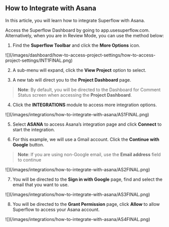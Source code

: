 ## How to Integrate with Asana

In this article, you will learn how to integrate Superflow with Asana.

Access the Superflow Dashboard by going to app.usesuperflow.com. Alternatively, when you are in Review Mode, you can use the method below:

1. Find the **Superflow Toolbar** and click the **More Options** icon.

<Frame>
![](/images/dashboard/how-to-access-project-settings/how-to-access-project-settings/INT1FINAL.png)
</Frame>

2. A sub-menu will expand, click the **View Project** option to select.

3. A new tab will direct you to the **Project Dashboard** page.

> **Note**: By default, you will be directed to the Dashboard for Comment Status screen when accessing the **Project Dashboard**.

4. Click the **INTEGRATIONS** module to access more integration options.

<Frame>
![](/images/integrations/how-to-integrate-with-asana/AS1FINAL.png)
</Frame>

5. Select **ASANA** to access Asana’s integration page and click **Connect** to start the integration.

6. For this example, we will use a Gmail account. Click the **Continue with Google** button.

> **Note**: If you are using non-Google email, use the **Email address** field to continue

<Frame>
![](/images/integrations/how-to-integrate-with-asana/AS2FINAL.png)
</Frame>

7. You will be directed to the **Sign in with Google** page, find and select the email that you want to use.

<Frame>
![](/images/integrations/how-to-integrate-with-asana/AS3FINAL.png)
</Frame>

8. You will be directed to the **Grant Permission** page, click **Allow** to allow Superflow to access your Asana account.

<Frame>
![](/images/integrations/how-to-integrate-with-asana/AS4FINAL.png)
</Frame>


